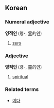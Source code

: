 ==Korean==
===Numeral adjective===
'''영적인''' (령-, [[零]]的인)

# [[zero]]

===Adjective===
'''영적인''' (령-, [[靈]]的인)

# [[spiritual]]

===Related terms===
*[[이다]]